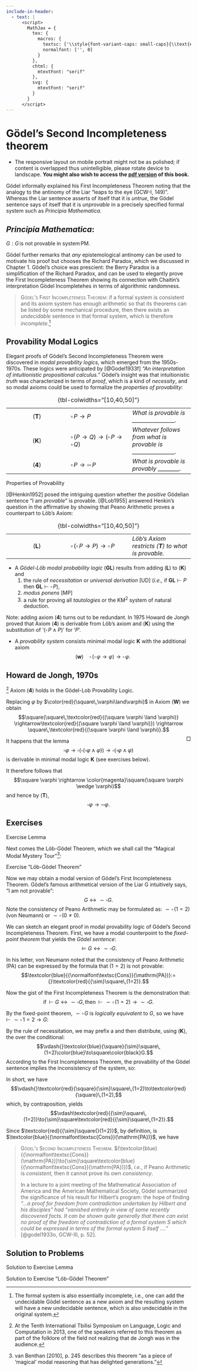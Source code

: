 ```yaml
---
include-in-header:
  - text: |
      <script>
        MathJax = {
          tex: {
            macros: {
              textsc: ['\\style{font-variant-caps: small-caps}{\\text{#1}}\\,', 1],
              normalfont: ['', 0]
            }
          },
          chtml: {
            mtextFont: "serif"
          },
          svg: {
            mtextFont: "serif"
          }
        }
      </script>
---
```


\raggedbottom

# Gödel’s Second Incompleteness theorem

:::: {.content-visible when-format="html"}
::: {.wabullet .aside}
- The responsive layout on mobile portrait might not be as polished; if content is overlapped thus unintelligible, please rotate device to landscape. **You might also wish to access the [pdf version](/gb.pdf) of this book.**
:::
::::

Gödel informally explained his First Incompleteness Theorem noting that
the analogy to the antinomy of the Liar "leaps to the eye (GCW-I, 149)".
Whereas the Liar sentence asserts of itself that it is *untrue*, the
Gödel sentence says of itself that it is *unprovable* in a precisely
specified formal system such as *Principia Mathematica*.

:::: {.column-margin}
::: {.callout-warning}
## *Principia Mathematica*:

$G:G\,\text{is not provable in system}\,\mathrm{PM}.$
:::
::::

Gödel further remarks that *any* epistemological antinomy can be used to
motivate his proof but chooses the Richard Paradox, which we discussed
in Chapter 1. Gödel’s choice was prescient: the Berry Paradox is a
simplification of the Richard Paradox, and can be used to elegantly
prove the First Incompleteness Theorem showing its connection with
Chaitin’s interpretation Gödel Incompletehes in terms of algorithmic
randomness.

> [Gödel’s First Incompleteness Theorem]{.smallcaps}:
> if a formal system is consistent and its axiom system has enough
> arithmetic so that its theorems can be listed by some mechanical
> procedure, then there exists an *undecidable* sentence in that formal
> system, which is therefore *incomplete*.^[The formal system is also essentially incomplete, i.e., one can add the undecidable Gödel sentence as a new axiom and the resulting system will have a new undecidable sentence, which is also undecidable in the original system.]

## Provability Modal Logics

::: {#fig-goedel-intriguing .column-margin fig-pos='H'}

\begin{dummyenv}
\nopagecolor
\definecolor{ourblue}{HTML}{0070C0}
\usetikzlibrary{positioning}
\begin{tikzpicture}
  \node (outer) [align=center] {
    $\square(P \to Q) \to (\square P \to \square Q)$ 
  };
  \node (show) [align=center, below=1mm of outer] {
    \textit{\st{Show Q}}
  };
  \node (outerbox) [color=ourblue, draw, minimum width=6cm, minimum height=4cm, align=center, below=.1mm of show] {};
  \node (innerbox1) [color=ourblue, draw, minimum width=2cm, minimum height=2cm, align=center, left=-25mm of outerbox] {};
  \node (innerbox2) [color=ourblue, draw, minimum width=2cm, minimum height=2cm, align=center, right=-25mm of outerbox] {};
  \node (inner1) [align=center, above=1mm of innerbox1] {
    \textit{\st{Show}} \( P \to Q \)
  };
  \node (inner2) [align=center, above=1mm of innerbox2] {
    \textit{\st{Show}} \( P \)
  };
\end{tikzpicture}
\end{dummyenv}

:::

Elegant proofs of Gödel’s Second Incompleteness Theorem were discovered
in *modal provability logics,* which emerged from the 1950s-1970s. These
logics were anticipated by [@Godel1933f] *"An interpretation of
intuitionistic propositional calculus."* Gödel’s insight was that
intuitionistic *truth* was characterized in terms of *proof*, which is a
kind of *necessity*, and so modal axioms could be used to formalize the
*properties of provability*:

::: {#tbl-goedel-properties-of-provability}

| | | |
|:-:|---|---|
| (**T**) | $\square\,P\to P$ | *What is provable is ________________.* |
| (**K**) | $\square\,(P\to Q)\to(\square\,P\to\square\,Q)$ | *Whatever follows from what is provable is ________________.* |
| (**4**) | $\square\,P\to\square\square\,P$ | *What is provable is provably ________.*

: {tbl-colwidths="[10,40,50]"}

Properties of Provability

:::

[@Henkin1952] posed the intriguing question whether the
*positive* Gödelian sentence “I am *provable*” is provable. [@Lob1955] answered Henkin’s question in the affirmative by showing that
Peano Arithmetic proves a counterpart to Löb’s Axiom:

| | | |
|:-:|---|---|
| (**L**) | $\square\,(\square\,P\to P)\to\square\,P$ | *Löb’s Axiom restricts (**T**) to what is provable.* |

: {tbl-colwidths="[10,40,50]"}

\let\labelitemito\labelitemi
\renewcommand\labelitemi{}
::: {.nobullet}
* A *Gödel-Löb modal probability logic* (**GL**) results from adding
  (**L**) to (**K**) and
  1.  the rule of *necessitation* or *universal derivation* \[UD\] (*i.e.,* if $\mathbf{GL}\vdash P$ then $\mathbf{GL}\vdash\square\,P$),
  2.  *modus ponens* \[MP\]
  3.  a rule for proving all *tautologies* or the KM<sup>2</sup> system of natural deduction.
:::
\renewcommand\labelitemi{\labelitemito}

Note: adding axiom (**4**) turns out to be redundant. In 1975 Howard de
Jongh proved that Axiom (**4**) is derivable from Löb’s axiom and
(**K**) using the substitution of '($\square\,P\land P$)' for '$P$'.

\let\labelitemito\labelitemi
\renewcommand\labelitemi{}
::: {.nobullet}
* A *provability system* consists minimal modal logic **K** with the additional axiom
  $$(\mathbf{w})\quad\square\,(\square\,\varphi\to\varphi)\to\square\,\varphi.$$
:::
\renewcommand\labelitemi{\labelitemito}

::: {#thm-goedel-de-jongh-1970}
## Howard de Jongh, 1970s 

[^dejongh]
Axiom (**4**) holds in the Gödel-Lob Provability Logic.
:::

[^dejongh]: At the Tenth International Tbilisi Symposium on Language, Logic and Computation in 2013, one of the speakers referred to this theorem as part of the folklore of the field not realizing that de Jongh was in the audience.

::: {.proof}
Replacing $\varphi$ by $\color{red}(\square\,\varphi\land\varphi)$ in Axiom (**W**) we obtain
$$\square(\square\,\textcolor{red}{(\square \varphi \land \varphi)} \rightarrow\textcolor{red}{(\square \varphi \land \varphi)}) \rightarrow \square\,\textcolor{red}{(\square \varphi \land \varphi)}.$$
<span class="content-visible" style="float: right;" when-format="html">$\Box$</span>
:::

It happens that the lemma 
$$\square \varphi \rightarrow \square(\square(\square \varphi \wedge \varphi)) \rightarrow \square(\square \varphi \wedge \varphi)$$
is derivable in minimal modal logic
**K** (see exercises below).

It therefore follows that
$$\square \varphi \rightarrow \color{magenta}\square(\square \varphi \wedge \varphi)$$
and hence by (**T**),
$$\square \varphi \rightarrow \square \square \varphi .$$

## Exercises

::: {#lst-montague-goedel-exercise-2024-problems-1 fig-pos='H' fig-align="left"}

\begin{natdummyenv}
\nopagecolor
\definecolor{ourblue}{HTML}{0070C0}
$\displaystyle
\begin{array}{rll}
1.&\text{\textit{\st{Show}}}\;\square\varphi\to\square(\varphi\to(\square(\square\varphi\land\varphi)\to(\square\varphi\land\varphi)))&\\
2.&\tikzmark{start1}\phantom{\text{\textit{\st{Show}}}\;}\square\varphi&\text{Assume (\rule{1cm}{0.15mm})}\\
3.&\phantom{\text{\textit{\st{Show}}}\;}\square(\square(\square\varphi\land\varphi)\to\square\varphi\land\varphi)\to\square(\square\varphi\land\varphi)&\text{Axiom (L)}\\
4.&\quad\text{\textit{\st{Show}}}\;\square(\varphi\to(\square(\square\varphi\land\varphi)\to(\square\varphi\land\varphi)))&\text{5, \rule{1cm}{0.15mm}}\\
5.&\quad\tikzmark{start2}\quad\text{\textit{\st{Show}}}\;\varphi\to(\square(\square\varphi\land\varphi)\to(\square\varphi\land\varphi))&\text{7, \rule{1cm}{0.15mm}}\\
6.&\quad\quad\tikzmark{start3}\phantom{\text{\textit{\st{Show}}}\;}\varphi&\text{Assume (\rule{1cm}{0.15mm})}\\
7.&\quad\quad\quad\text{\textit{\st{Show}}}\;\square(\square\varphi\land\varphi)\to\square\varphi\land\varphi&\text{11, \rule{1cm}{0.15mm}}\\
8.&\quad\quad\tikzmark{start4}\quad\phantom{\text{\textit{\st{Show}}}\;}\square(\square\varphi\land\varphi)&\text{Assume (\rule{1cm}{0.15mm})}\\
9.&\quad\quad\quad\phantom{\text{\textit{\st{Show}}}\;}\square\square\varphi\land\square\varphi&\text{distribution}\,\square\big/{\land}\\
10.&\quad\quad\quad\phantom{\text{\textit{\st{Show}}}\;}\square\varphi&\text{9, S}\\
11.&\quad\quad\quad\phantom{\text{\textit{\st{Show}}}\;}\square\varphi\land\varphi&\tikzmark{end4}\tikzmark{end3}\tikzmark{end2}\tikzmark{end1}\text{10, 6 ADJ}
\end{array}
$
\begin{tikzpicture}[remember picture,overlay]
  \coordinate (start1) at ([xshift=1ex,yshift=1.6ex]pic cs:start1);
  \coordinate (end1) at ([xshift=-1.5ex,yshift=-0.5ex]pic cs:end1);
  \node[inner sep=2pt,draw=ourblue,fit=(start1) (end1)] {};
  
  \foreach \i in {2,...,4} {
    \coordinate (start) at ([xshift=1ex,yshift=1.6ex]pic cs:start\i);
    \coordinate (e\i) at ([xshift=-1ex,yshift=-0.5ex]pic cs:end\i);
    \path let \p1 = (e\i), \p2 = (end1) in coordinate (end) at (\x2,\y1);
    \node[inner sep=2pt,draw=ourblue,fit=(start) (end)] {};
  }
\end{tikzpicture}
\end{natdummyenv}

Exercise Lemma

:::

Next comes the Löb-Gödel Theorem, which we shall call the "Magical Modal
Mystery Tour"^[van Benthan [2010], p. 245 describes this theorem "as a piece of 'magical' modal reasoning that has delighted generations."]:

::: {#lst-montague-goedel-exercise-2024-problems-2 fig-pos='H' fig-align="left"}

\begin{natdummyenv}
\nopagecolor
\definecolor{ourblue}{HTML}{0070C0}
$\displaystyle
\begin{array}{rll}
1.&\vdash\square\,\varphi\to\varphi&\text{Assumption (\textbf{T})}\\
2.&\vdash\sigma\leftrightarrow(\square\sigma\to\varphi)&\text{G\"odel's Fixed-Point Theorem}\\
3.&\quad\text{\textit{\st{Show}}}\;\varphi&\text{20, \rule{1cm}{0.15mm}}\\
4.&\quad\tikzmark{start1}\quad\text{\textit{\st{Show}}}\;\square\sigma&\text{16, \rule{1cm}{0.15mm}}\\
5.&\quad\quad\tikzmark{start2}\quad\text{\textit{\st{Show}}}\;\square\sigma\to\varphi&\text{14, \rule{1cm}{0.15mm}}\\
6.&\quad\quad\quad\tikzmark{start3}\phantom{\text{\textit{\st{Show}}}\;}\square\sigma&\text{Assume (\rule{1cm}{0.15mm})}\\
7.&\quad\quad\quad\quad\text{\textit{\st{Show}}}\;\square\,[\sigma\leftrightarrow(\square\sigma\to\varphi)]&\text{8, \rule{1cm}{0.15mm}}\\
8.&\quad\quad\quad\quad\tikzmark{start4}\phantom{\text{\textit{\st{Show}}}\;}\sigma\leftrightarrow(\square\sigma\to\varphi)&\tikzmark{end4}\text{2, G\"odel's Fixed-Point Theorem}\\
9.&\quad\quad\quad\phantom{\text{\textit{\st{Show}}}\;}\square\sigma\to\square(\square\sigma\to\varphi)&\text{7, T81, IE, MD, S, Axiom (K), MP}\\
10.&\quad\quad\quad\phantom{\text{\textit{\st{Show}}}\;}\square(\square\sigma\to\varphi)&\text{9, 6, \rule{1cm}{0.15mm}}\\
11.&\quad\quad\quad\phantom{\text{\textit{\st{Show}}}\;}\square\square\sigma\to\square\varphi&\text{10, Axiom (\rule{1cm}{0.15mm}), MP}\\
12.&\quad\quad\quad\phantom{\text{\textit{\st{Show}}}\;}\square\sigma\to\square\square\sigma&\text{Axiom (\rule{1cm}{0.15mm})}\\
13.&\quad\quad\quad\phantom{\text{\textit{\st{Show}}}\;}\square\varphi&\tikzmark{end3}\text{12, 6 \rule{1cm}{0.15mm}, 11 \rule{1cm}{0.15mm}}\\
14.&\quad\quad\quad\phantom{\text{\textit{\st{Show}}}\;\square}\varphi&\text{13, (\rule{1cm}{0.15mm})}\\
15.&\quad\quad\quad\phantom{\text{\textit{\st{Show}}}\;}(\square\sigma\to\varphi)\to\sigma&\tikzmark{end2}\text{2, \rule{1cm}{0.15mm}}\\
16.&\quad\quad\quad\phantom{\text{\textit{\st{Show}}}\;}\sigma&\text{15, 5 \rule{1cm}{0.15mm}}\\
17.&\quad\quad\phantom{\text{\textit{\st{Show}}}\;}\sigma\to(\square\sigma\to\varphi)&\text{2, \rule{1cm}{0.15mm}}\\
18.&\quad\quad\phantom{\text{\textit{\st{Show}}}\;}\sigma&\text{4, (\rule{1cm}{0.15mm})}\\
19.&\quad\quad\phantom{\text{\textit{\st{Show}}}\;}\square\sigma\to\varphi&\tikzmark{end1}\text{17, 18 \rule{1cm}{0.15mm}}\\
20.&\quad\phantom{\text{\textit{\st{Show}}}\;}\varphi&\text{19, 4 \rule{1cm}{0.15mm}}
\end{array}
$
\begin{tikzpicture}[remember picture,overlay]
  \coordinate (start1) at ([xshift=1.2ex,yshift=1.6ex]pic cs:start1);
  \coordinate (end1) at ([xshift=-1.5ex,yshift=-0.5ex]pic cs:end1);
  \node[inner sep=2pt,draw=ourblue,fit=(start1) (end1)] {};
  
  \foreach \i in {2,...,4} {
    \coordinate (start) at ([xshift=1.2ex,yshift=1.6ex]pic cs:start\i);
    \coordinate (e\i) at ([xshift=-1ex,yshift=-0.5ex]pic cs:end\i);
    \path let \p1 = (e\i), \p2 = (end1) in coordinate (end) at (\x2,\y1);
    \node[inner sep=2pt,draw=ourblue,fit=(start) (end)] {};
  }
\end{tikzpicture}
\end{natdummyenv}

Exercise "Löb-Gödel Theorem"

:::

Now we may obtain a modal version of Gödel’s First Incompleteness
Theorem. Gödel’s famous arithmetical version of the Liar G intuitively
says, "I am not provable":
$$G\leftrightarrow{}{\sim}\square G.$$
Note the consistency of Peano Arithmetic may be formulated as: ${\sim}\square\,(1=2)$
(von Neumann) or ${\sim}\square\,(0\neq 0)$.

We can sketch an elegant proof in modal provability logic of Gödel’s
Second Incompleteness Theorem. First, we have a modal counterpoint to
the *fixed-point theorem* that yields the *Gödel sentence*:
$$\vDash G\leftrightarrow{}{\sim}\square G.$$

In his letter, von Neumann noted that the consistency of Peano Arithmetic
(PA) can be expressed by the formula that $(1 = 2)$ is not provable:
$$\textcolor{blue}{{\normalfont\textsc{Cons}}(\mathrm{PA})}:={}\textcolor{red}{{\sim}\square\,(1=2)}.$$

Now the gist of the First Incompleteness Theorem is the demonstration
that:
$$\text{if}\,\vdash G\leftrightarrow{}{\sim}\square G,\,\text{then}\,\vdash{}{\sim}\square\,(1=2)\to{}{\sim}\square G.$$

By the fixed-point theorem, ${\sim}\square\,G$ is *logically equivalent* to $G$, so we
have $\vdash{}{\sim}\square\,1 = 2 \to G$:

::: {#fig-goedel-2024-fixed-point-equivalent fig-pos='H'}

\begin{dummyenv}
\nopagecolor
\definecolor{ourred}{HTML}{FE0F0F}
\definecolor{ourblue}{HTML}{7D7DFE}
% https://q.uiver.app/#q=WzAsMyxbMCwwLCJ7XFxzaW19XFxzcXVhcmVcXCwxPTIiXSxbMSwwLCJ7XFxzaW19XFxzcXVhcmVcXCxHIl0sWzEsMSwiRyJdLFswLDEsIiIsMCx7ImNvbG91ciI6WzI0MCw2MCw2MF19XSxbMSwyLCJcXHF1YWRcXHF1YWRcXHRleHR7XFx0ZXh0aXR7XFxjb2xvcntibGFja31maXhlZC1wb2ludCB0aGVvcmVtfX0iLDAseyJjb2xvdXIiOlswLDYwLDYwXSwic3R5bGUiOnsidGFpbCI6eyJuYW1lIjoiYXJyb3doZWFkIn19fSxbMCw2MCw2MCwxXV0sWzAsMiwiIiwyLHsiY29sb3VyIjpbMjQwLDYwLDYwXX1dXQ==
\begin{tikzcd}[ampersand replacement=\&,column sep=large,row sep=2.25em]
	{{\sim}\square\,1=2} \& {{\sim}\square\,G} \\
	\& G
	\arrow[color={rgb,255:red,92;green,92;blue,214}, from=1-1, to=1-2]
	\arrow["{\quad\quad\text{\textit{\color{black}fixed-point theorem}}}", color={rgb,255:red,214;green,92;blue,92}, tail reversed, from=1-2, to=2-2]
	\arrow[color={rgb,255:red,92;green,92;blue,214}, from=1-1, to=2-2]
\end{tikzcd}
\end{dummyenv}

:::

By the rule of necessitation, we may prefix a and then distribute, using
(**K**), the over the conditional:
$$\vdash{}\textcolor{blue}{\square}{\sim}\square\,(1=2)\color{blue}\to\square\color{black}G.$$
According to the First Incompleteness Theorem, the provability of the
Gödel sentence implies the inconsistency of the system, so:

::: {#fig-goedel-2024-first-incompleteness fig-pos='H'}

\begin{dummyenv}
\nopagecolor
\definecolor{ourred}{HTML}{FE0F0F}
\definecolor{ourblue}{HTML}{7D7DFE}
% https://q.uiver.app/#q=WzAsMyxbMCwwLCJcXHNxdWFyZXtcXHNpbX1cXHNxdWFyZVxcLDE9MiJdLFsxLDAsIntcXHRleHRjb2xvcntibHVlfVxcc3F1YXJlfVxcLEciXSxbMSwxLCJ7XFx0ZXh0Y29sb3J7cmVkfVxcc3F1YXJlfVxcLDE9MiJdLFswLDEsIiIsMCx7ImNvbG91ciI6WzI0MCw2MCw2MF19XSxbMSwyLCJcXHF1YWRcXHF1YWRcXHRleHR7XFx0ZXh0aXR7XFxjb2xvcntibGFja31GaXJzdCBJbmNvbXBsZXRlbmVzcyBUaGVvcmVtfX0iLDAseyJjb2xvdXIiOlswLDYwLDYwXX0sWzAsNjAsNjAsMV1dLFswLDIsIiIsMix7ImNvbG91ciI6WzI0MCw2MCw2MF19XV0=
\begin{tikzcd}[ampersand replacement=\&,column sep=large,row sep=2.25em]
	{\square{\sim}\square\,1=2} \& {{\textcolor{blue}\square}\,G} \\
	\& {{\textcolor{red}\square}\,1=2}
	\arrow[color={rgb,255:red,92;green,92;blue,214}, from=1-1, to=1-2]
	\arrow["{\quad\quad\text{\textit{\color{black}First Incompleteness Theorem}}}", color={rgb,255:red,214;green,92;blue,92}, from=1-2, to=2-2]
	\arrow[color={rgb,255:red,92;green,92;blue,214}, from=1-1, to=2-2]
\end{tikzcd}
\end{dummyenv}

:::

In short, we have
$$\vdash{}\textcolor{red}{\square}{\sim}\square\,(1=2)\to\textcolor{red}{\square}\,(1=2),$$
which, by contraposition, yields
$$\vdash\textcolor{red}{{\sim}\square\,(1=2)}\to{\sim}\square\textcolor{red}{{\sim}\square\,(1=2)}.$$

Since $\textcolor{red}{{\sim}\square{}(1=2)}$, by definition, is $\textcolor{blue}{{\normalfont\textsc{Cons}}(\mathrm{PA})}$, we have

> [Gödel’s Second Incompleteness Theorem.]{.smallcaps}
> $(\textcolor{blue}{{\normalfont\textsc{Cons}}(\mathrm{PA})}\to{\sim}\square\textcolor{blue}{{\normalfont\textsc{Cons}}(\mathrm{PA})})$, *i.e.*, if Peano Arithmetic
> is *consistent*, then it cannot prove its own *consistency*.
>
> In a lecture to a joint meeting of the Mathematical Association of
> America and the American Mathematical Society, Gödel summarized the
> significance of his result for Hilbert’s program: the hope of finding
> *"…a proof for freedom from contradiction undertaken by Hilbert and
> his disciples" had "vanished entirely in view of some recently
> discovered facts. It can be shown quite generally that there can exist
> no proof of the freedom of contradiction of a formal system S which
> could be expressed in terms of the formal system S itself …."*
> [@godel1933o, GCW-III, p. 52].

## Solution to Problems

::: {#lst-montague-goedel-2024-solution-to-problems-1 fig-pos='H' fig-align="left"}

\begin{natdummyenv}
\nopagecolor
\definecolor{ourblue}{HTML}{0070C0}
$\displaystyle
\begin{array}{rll}
1.&\text{\textit{\st{Show}}}\;\square\varphi\to\square(\varphi\to(\square(\square\varphi\land\varphi)\to(\square\varphi\land\varphi)))&\text{3, CD}\\
2.&\tikzmark{start1}\phantom{\text{\textit{\st{Show}}}\;}\square\varphi&\text{Assume (CD)}\\
3.&\phantom{\text{\textit{\st{Show}}}\;}\square(\square(\square\varphi\land\varphi)\to\square\varphi\land\varphi)\to\square(\square\varphi\land\varphi)&\text{Axiom (L)}\\
4.&\quad\text{\textit{\st{Show}}}\;\square(\varphi\to(\square(\square\varphi\land\varphi)\to(\square\varphi\land\varphi)))&\text{5, ND}\\
5.&\quad\tikzmark{start2}\quad\text{\textit{\st{Show}}}\;\varphi\to(\square(\square\varphi\land\varphi)\to(\square\varphi\land\varphi))&\text{7, CD}\\
6.&\quad\quad\tikzmark{start3}\phantom{\text{\textit{\st{Show}}}\;}\varphi&\text{Assume (CD)}\\
7.&\quad\quad\quad\text{\textit{\st{Show}}}\;\square(\square\varphi\land\varphi)\to\square\varphi\land\varphi&\text{11, CD}\\
8.&\quad\quad\tikzmark{start4}\quad\phantom{\text{\textit{\st{Show}}}\;}\square(\square\varphi\land\varphi)&\text{Assume (CD)}\\
9.&\quad\quad\quad\phantom{\text{\textit{\st{Show}}}\;}\square\square\varphi\land\square\varphi&\text{8, (\textbf{K}), MP}\\
10.&\quad\quad\quad\phantom{\text{\textit{\st{Show}}}\;}\square\varphi&\text{9, S}\\
11.&\quad\quad\quad\phantom{\text{\textit{\st{Show}}}\;}\square\varphi\land\varphi&\tikzmark{end4}\tikzmark{end3}\tikzmark{end2}\tikzmark{end1}\text{10, 6 ADJ}
\end{array}
$
\begin{tikzpicture}[remember picture,overlay]
  \coordinate (start1) at ([xshift=1ex,yshift=1.6ex]pic cs:start1);
  \coordinate (end1) at ([xshift=-1.5ex,yshift=-0.5ex]pic cs:end1);
  \node[inner sep=2pt,draw=ourblue,fit=(start1) (end1)] {};
  
  \foreach \i in {2,...,4} {
    \coordinate (start) at ([xshift=1ex,yshift=1.6ex]pic cs:start\i);
    \coordinate (e\i) at ([xshift=-1ex,yshift=-0.5ex]pic cs:end\i);
    \path let \p1 = (e\i), \p2 = (end1) in coordinate (end) at (\x2,\y1);
    \node[inner sep=2pt,draw=ourblue,fit=(start) (end)] {};
  }
\end{tikzpicture}
\end{natdummyenv}

Solution to Exercise Lemma

:::

::: {#lst-montague-goedel-2024-solution-to-problems-2 fig-pos='H' fig-align="left"}

\begin{natdummyenv}
\nopagecolor
\definecolor{ourblue}{HTML}{0070C0}
$\displaystyle
\begin{array}{rll}
1.&\vdash\square\,\varphi\to\varphi&\text{Assumption (\textbf{T})}\\
2.&\vdash\sigma\leftrightarrow(\square\sigma\to\varphi)&\text{G\"odel's Fixed-Point Theorem}\\
3.&\quad\text{\textit{\st{Show}}}\;\varphi&\text{20, DD}\\
4.&\quad\tikzmark{start1}\quad\text{\textit{\st{Show}}}\;\square\sigma&\text{16, ND}\\
5.&\quad\quad\tikzmark{start2}\quad\text{\textit{\st{Show}}}\;\square\sigma\to\varphi&\text{14, CD}\\
6.&\quad\quad\quad\tikzmark{start3}\phantom{\text{\textit{\st{Show}}}\;}\square\sigma&\text{Assume (CD)}\\
7.&\quad\quad\quad\quad\text{\textit{\st{Show}}}\;\square\,[\sigma\leftrightarrow(\square\sigma\to\varphi)]&\text{8, ND}\\
8.&\quad\quad\quad\quad\tikzmark{start4}\phantom{\text{\textit{\st{Show}}}\;}\sigma\leftrightarrow(\square\sigma\to\varphi)&\tikzmark{end4}\text{2, G\"odel's Fixed-Point Theorem}\\
9.&\quad\quad\quad\phantom{\text{\textit{\st{Show}}}\;}\square\sigma\to\square(\square\sigma\to\varphi)&\text{7, T81, IE, MD, S, Axiom (K), MP}\\
10.&\quad\quad\quad\phantom{\text{\textit{\st{Show}}}\;}\square(\square\sigma\to\varphi)&\text{9, 6, MP}\\
11.&\quad\quad\quad\phantom{\text{\textit{\st{Show}}}\;}\square\square\sigma\to\square\varphi&\text{10, Axiom (\textbf{K}), MP}\\
12.&\quad\quad\quad\phantom{\text{\textit{\st{Show}}}\;}\square\sigma\to\square\square\sigma&\text{Axiom (\textbf{4})}\\
13.&\quad\quad\quad\phantom{\text{\textit{\st{Show}}}\;}\square\varphi&\tikzmark{end3}\text{12, 6 MP, 11 MP}\\
14.&\quad\quad\quad\phantom{\text{\textit{\st{Show}}}\;\square}\varphi&\text{13, (\textbf{T})}\\
15.&\quad\quad\quad\phantom{\text{\textit{\st{Show}}}\;}(\square\sigma\to\varphi)\to\sigma&\tikzmark{end2}\text{2, BC}\\
16.&\quad\quad\quad\phantom{\text{\textit{\st{Show}}}\;}\sigma&\text{15, 5 MP}\\
17.&\quad\quad\phantom{\text{\textit{\st{Show}}}\;}\sigma\to(\square\sigma\to\varphi)&\text{2, BC}\\
18.&\quad\quad\phantom{\text{\textit{\st{Show}}}\;}\sigma&\text{4, (\textbf{T})}\\
19.&\quad\quad\phantom{\text{\textit{\st{Show}}}\;}\square\sigma\to\varphi&\tikzmark{end1}\text{17, 18 MP}\\
20.&\quad\phantom{\text{\textit{\st{Show}}}\;}\varphi&\text{19, 4 MP}
\end{array}
$
\begin{tikzpicture}[remember picture,overlay]
  \coordinate (start1) at ([xshift=1.2ex,yshift=1.6ex]pic cs:start1);
  \coordinate (end1) at ([xshift=-1.5ex,yshift=-0.5ex]pic cs:end1);
  \node[inner sep=2pt,draw=ourblue,fit=(start1) (end1)] {};
  
  \foreach \i in {2,...,4} {
    \coordinate (start) at ([xshift=1.2ex,yshift=1.6ex]pic cs:start\i);
    \coordinate (e\i) at ([xshift=-1ex,yshift=-0.5ex]pic cs:end\i);
    \path let \p1 = (e\i), \p2 = (end1) in coordinate (end) at (\x2,\y1);
    \node[inner sep=2pt,draw=ourblue,fit=(start) (end)] {};
  }
\end{tikzpicture}
\end{natdummyenv}

Solution to Exercise "Löb-Gödel Theorem"

:::






















